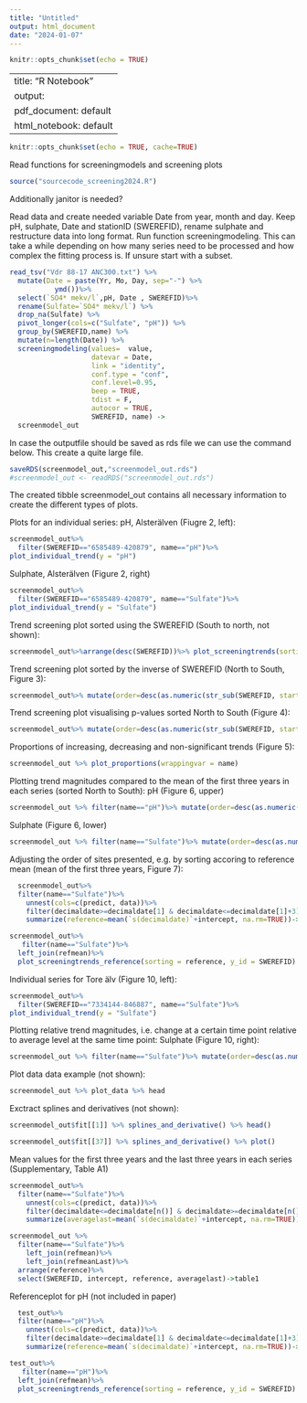 ---
title: "Untitled"
output: html_document
date: "2024-01-07"
---

```{r setup, include=FALSE}
knitr::opts_chunk$set(echo = TRUE)
```

---
title: "R Notebook"
output:
  pdf_document: default
  html_notebook: default
---
```{r setup, include=FALSE}
knitr::opts_chunk$set(echo = TRUE, cache=TRUE)
```

Read functions for screeningmodels and screening plots
```{r}
source("sourcecode_screening2024.R")
```

Additionally janitor is needed?

Read data and create needed variable Date from year, month and day. Keep pH, sulphate, Date and stationID (SWEREFID), rename sulphate and restructure data into long format. Run function screeningmodeling. This can take a while depending on how many series need to be processed and how complex the fitting process is. If unsure start with a subset. 
```{r}
read_tsv("Vdr 88-17 ANC300.txt") %>%
  mutate(Date = paste(Yr, Mo, Day, sep="-") %>% 
           ymd())%>%
  select(`SO4* mekv/l`,pH, Date , SWEREFID)%>%
  rename(Sulfate=`SO4* mekv/l`) %>% 
  drop_na(Sulfate) %>% 
  pivot_longer(cols=c("Sulfate", "pH")) %>% 
  group_by(SWEREFID,name) %>% 
  mutate(n=length(Date)) %>% 
  screeningmodeling(values=  value,
                    datevar = Date, 
                    link = "identity", 
                    conf.type = "conf",
                    conf.level=0.95,
                    beep = TRUE, 
                    tdist = F,
                    autocor = TRUE,
                    SWEREFID, name) -> 
  screenmodel_out
```

In case the outputfile should be saved as rds file we can use the command below. This create a quite large file.
```{r}
saveRDS(screenmodel_out,"screenmodel_out.rds")
#screenmodel_out <- readRDS("screenmodel_out.rds")
```

The created tibble screenmodel_out contains all necessary information to create the different types of plots. 

Plots for an individual series:
pH, Alsterälven (Fiugre 2, left):
```{r}
screenmodel_out%>%
  filter(SWEREFID=="6585489-420879", name=="pH")%>%
plot_individual_trend(y = "pH")
```

Sulphate, Alsterälven (Figure 2, right)
```{r}
screenmodel_out%>%
  filter(SWEREFID=="6585489-420879", name=="Sulfate")%>%
plot_individual_trend(y = "Sulfate")
```


Trend screening plot sorted using the SWEREFID (South to north, not shown):

```{r}
screenmodel_out%>%arrange(desc(SWEREFID))%>% plot_screeningtrends(sorting = SWEREFID, y_id = SWEREFID, wrappingvar = name)
```

Trend screening plot sorted by the inverse of SWEREFID (North to South, Figure 3):
```{r}
screenmodel_out%>% mutate(order=desc(as.numeric(str_sub(SWEREFID, start=1, end=7))))%>%plot_screeningtrends(sorting = order, y_id = SWEREFID, wrappingvar = name)
```

Trend screening plot visualising p-values sorted North to South (Figure 4):
```{r}
screenmodel_out%>% mutate(order=desc(as.numeric(str_sub(SWEREFID, start=1, end=7))))%>%plot_screeningtrends_pvalues(sorting = order, y_id = SWEREFID, wrappingvar = name)
```

Proportions of increasing, decreasing and non-significant trends (Figure 5):
```{r}
screenmodel_out %>% plot_proportions(wrappingvar = name)
```



Plotting trend magnitudes compared to the mean of the first three years in each series (sorted North to South):
pH (Figure 6, upper)
```{r}
screenmodel_out %>% filter(name=="pH")%>% mutate(order=desc(as.numeric(str_sub(SWEREFID, start=1, end=7))))%>% plot_screeningtrends_reference(sorting = order, y_id = SWEREFID, wrappingvar = name)
```

Sulphate (Figure 6, lower)
```{r}
screenmodel_out %>% filter(name=="Sulfate")%>% mutate(order=desc(as.numeric(str_sub(SWEREFID, start=1, end=7))))%>% plot_screeningtrends_reference(sorting = order, y_id = SWEREFID, wrappingvar = name)
```
Adjusting the order of sites presented, e.g. by sorting accoring to reference mean (mean of the first three years, Figure 7):
```{r}
  screenmodel_out%>%
  filter(name=="Sulfate")%>%
    unnest(cols=c(predict, data))%>%
    filter(decimaldate>=decimaldate[1] & decimaldate<=decimaldate[1]+3)%>%
    summarize(reference=mean(`s(decimaldate)`+intercept, na.rm=TRUE))->refmean

screenmodel_out%>%
   filter(name=="Sulfate")%>%
  left_join(refmean)%>% 
  plot_screeningtrends_reference(sorting = reference, y_id = SWEREFID)

```

Individual series for Tore älv (Figure 10, left):
```{r}
screenmodel_out%>%
  filter(SWEREFID=="7334144-846887", name=="Sulfate")%>%
plot_individual_trend(y = "Sulfate")
```



Plotting relative trend magnitudes, i.e. change at a certain time point relative to average level at the same time point:
Sulphate (Figure 10, right):
```{r}
screenmodel_out %>% filter(name=="Sulfate")%>% mutate(order=desc(as.numeric(str_sub(SWEREFID, start=1, end=7))))%>% plot_screeningtrends_relative(sorting = order, y_id = SWEREFID, wrappingvar = name)
```




Plot data data example (not shown):
```{r}
screenmodel_out %>% plot_data %>% head
```

Exctract splines and derivatives (not shown):

```{r}
screenmodel_out$fit[[1]] %>% splines_and_derivative() %>% head()
```

```{r}
screenmodel_out$fit[[37]] %>% splines_and_derivative() %>% plot()
```

Mean values for the first three years and the last three years in each series (Supplementary, Table A1)
```{r}
screenmodel_out%>%
  filter(name=="Sulfate")%>%
    unnest(cols=c(predict, data))%>%
    filter(decimaldate<=decimaldate[n()] & decimaldate>=decimaldate[n()]-3)%>%
    summarize(averagelast=mean(`s(decimaldate)`+intercept, na.rm=TRUE))->refmeanLast

screenmodel_out %>% 
  filter(name=="Sulfate")%>%
    left_join(refmean)%>%
    left_join(refmeanLast)%>%
  arrange(reference)%>%
  select(SWEREFID, intercept, reference, averagelast)->table1
```





Referenceplot for pH (not included in paper)
```{r}
  test_out%>%
  filter(name=="pH")%>%
    unnest(cols=c(predict, data))%>%
    filter(decimaldate>=decimaldate[1] & decimaldate<=decimaldate[1]+3)%>%
    summarize(reference=mean(`s(decimaldate)`+intercept, na.rm=TRUE))->refmean

test_out%>%
   filter(name=="pH")%>%
  left_join(refmean)%>% 
  plot_screeningtrends_reference(sorting = reference, y_id = SWEREFID)
```
